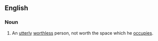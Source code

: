 ==English==

===Noun===
{{en-noun|wastes of space|pl2=wastes of spaces|sg=[[waste]] of [[space]]}}

# An [[utterly]] [[worthless]] person, not worth the space which he [[occupies]].